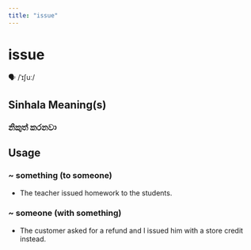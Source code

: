 ```yaml
---
title: "issue"
---
```


# issue

🗣️ /ˈɪʃuː/

## Sinhala Meaning(s)

### නිකුත් කරනවා

## Usage

### ~ something (to someone)

- The teacher issued homework to the students.


### ~ someone (with something)

- The customer asked for a refund and I issued him with a store credit instead.

